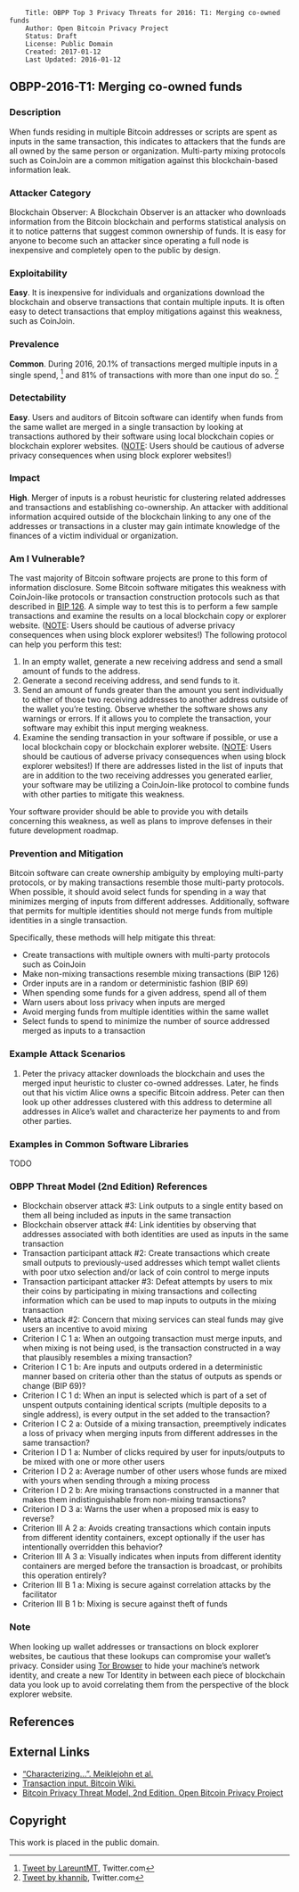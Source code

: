 <pre>
    Title: OBPP Top 3 Privacy Threats for 2016: T1: Merging co-owned funds
    Author: Open Bitcoin Privacy Project
    Status: Draft
    License: Public Domain
    Created: 2017-01-12
    Last Updated: 2016-01-12
</pre>

== OBPP-2016-T1: Merging co-owned funds ==

=== Description ===

When funds residing in multiple Bitcoin addresses or scripts are spent as inputs in the same transaction, this indicates to attackers that the funds are all owned by the same person or organization. Multi-party mixing protocols such as CoinJoin are a common mitigation against this blockchain-based information leak.

=== Attacker Category ===

Blockchain Observer: A Blockchain Observer is an attacker who downloads information from the Bitcoin blockchain and performs statistical analysis on it to notice patterns that suggest common ownership of funds. It is easy for anyone to become such an attacker since operating a full node is inexpensive and completely open to the public by design.

=== Exploitability ===

'''Easy'''. It is inexpensive for individuals and organizations download the blockchain and observe transactions that contain multiple inputs. It is often easy to detect transactions that employ mitigations against this weakness, such as CoinJoin.

=== Prevalence ===

'''Common'''. During 2016, 20.1% of transactions merged multiple inputs in a single spend, <ref>[https://twitter.com/laurentmt/status/818865122244513794 Tweet by LareuntMT], Twitter.com</ref> and 81% of transactions with more than one input do so. <ref>[https://twitter.com/khannib/status/818866696421314560 Tweet by khannib], Twitter.com</ref>

=== Detectability ===

'''Easy'''. Users and auditors of Bitcoin software can identify when funds from the same wallet are merged in a single transaction by looking at transactions authored by their software using local blockchain copies or blockchain explorer websites. ([[#Note|NOTE]]: Users should be cautious of adverse privacy consequences when using block explorer websites!)

=== Impact ===

'''High'''. Merger of inputs is a robust heuristic for clustering related addresses and transactions and establishing co-ownership. An attacker with additional information acquired outside of the blockchain linking to any one of the addresses or transactions in a cluster may gain intimate knowledge of the finances of a victim individual or organization.

=== Am I Vulnerable? ===

The vast majority of Bitcoin software projects are prone to this form of information disclosure. Some Bitcoin software mitigates this weakness with CoinJoin-like protocols or transaction construction protocols such as that described in [https://github.com/bitcoin/bips/blob/master/bip-0126.mediawiki BIP 126]. A simple way to test this is to perform a few sample transactions and examine the results on a local blockchain copy or explorer website. ([[#Note|NOTE]]: Users should be cautious of adverse privacy consequences when using block explorer websites!) The following protocol can help you perform this test:

# In an empty wallet, generate a new receiving address and send a small amount of funds to the address.
# Generate a second receiving address, and send funds to it.
# Send an amount of funds greater than the amount you sent individually to either of those two receiving addresses to another address outside of the wallet you’re testing. Observe whether the software shows any warnings or errors. If it allows you to complete the transaction, your software may exhibit this input merging weakness.
# Examine the sending transaction in your software if possible, or use a local blockchain copy or blockchain explorer website. ([[#Note|NOTE]]: Users should be cautious of adverse privacy consequences when using block explorer websites!) If there are addresses listed in the list of inputs that are in addition to the two receiving addresses you generated earlier, your software may be utilizing a CoinJoin-like protocol to combine funds with other parties to mitigate this weakness.

Your software provider should be able to provide you with details concerning this weakness, as well as plans to improve defenses in their future development roadmap.

=== Prevention and Mitigation ===

Bitcoin software can create ownership ambiguity by employing multi-party protocols, or by making transactions resemble those multi-party protocols. When possible, it should avoid select funds for spending in a way that minimizes merging of inputs from different addresses. Additionally, software that permits for multiple identities should not merge funds from multiple identities in a single transaction.

Specifically, these methods will help mitigate this threat:

* Create transactions with multiple owners with multi-party protocols such as CoinJoin
* Make non-mixing transactions resemble mixing transactions (BIP 126)
* Order inputs are in a random or deterministic fashion (BIP 69)
* When spending some funds for a given address, spend all of them
* Warn users about loss privacy when inputs are merged
* Avoid merging funds from multiple identities within the same wallet
* Select funds to spend to minimize the number of source addressed merged as inputs to a transaction

=== Example Attack Scenarios ===

# Peter the privacy attacker downloads the blockchain and uses the merged input heuristic to cluster co-owned addresses. Later, he finds out that his victim Alice owns a specific Bitcoin address. Peter can then look up other addresses clustered with this address to determine all addresses in Alice’s wallet and characterize her payments to and from other parties.

=== Examples in Common Software Libraries ===

TODO

=== OBPP Threat Model (2nd Edition) References ===

* Blockchain observer attack #3: Link outputs to a single entity based on them all being included as inputs in the same transaction
* Blockchain observer attack #4: Link identities by observing that addresses associated with both identities are used as inputs in the same transaction
* Transaction participant attack #2: Create transactions which create small outputs to previously-used addresses which tempt wallet clients with poor utxo selection and/or lack of coin control to merge inputs
* Transaction participant attacker #3: Defeat attempts by users to mix their coins by participating in mixing transactions and collecting information which can be used to map inputs to outputs in the mixing transaction
* Meta attack #2: Concern that mixing services can steal funds may give users an incentive to avoid mixing
* Criterion I C 1 a: When an outgoing transaction must merge inputs, and when mixing is not being used, is the transaction constructed in a way that plausibly resembles a mixing transaction?
* Criterion I C 1 b: Are inputs and outputs ordered in a deterministic manner based on criteria other than the status of outputs as spends or change (BIP 69)?
* Criterion I C 1 d: When an input is selected which is part of a set of unspent outputs containing identical scripts (multiple deposits to a single address), is every output in the set added to the transaction?
* Criterion I C 2 a: Outside of a mixing transaction, preemptively indicates a loss of privacy when merging inputs from different addresses in the same transaction?
* Criterion I D 1 a: Number of clicks required by user for inputs/outputs to be mixed with one or more other users
* Criterion I D 2 a: Average number of other users whose funds are mixed with yours when sending through a mixing process
* Criterion I D 2 b: Are mixing transactions constructed in a manner that makes them indistinguishable from non-mixing transactions?
* Criterion I D 3 a: Warns the user when a proposed mix is easy to reverse?
* Criterion III A 2 a: Avoids creating transactions which contain inputs from different identity containers, except optionally if the user has intentionally overridden this behavior?
* Criterion III A 3 a: Visually indicates when inputs from different identity containers are merged before the transaction is broadcast, or prohibits this operation entirely?
* Criterion III B 1 a: Mixing is secure against correlation attacks by the facilitator
* Criterion III B 1 b: Mixing is secure against theft of funds

=== Note ===

When looking up wallet addresses or transactions on block explorer websites, be cautious that these lookups can compromise your wallet’s privacy. Consider using [https://www.torproject.org/projects/torbrowser.html Tor Browser] to hide your machine’s network identity, and create a new Tor Identity in between each piece of blockchain data you look up to avoid correlating them from the perspective of the block explorer website.

== References ==

<references />

== External Links ==

* [http://cseweb.ucsd.edu/~smeiklejohn/files/imc13.pdf “Characterizing...”. Meiklejohn et al.]
* [https://en.bitcoin.it/wiki/Transaction#Input Transaction input. Bitcoin Wiki.]
* [https://github.com/OpenBitcoinPrivacyProject/wallet-ratings/blob/master/report-02/ Bitcoin Privacy Threat Model, 2nd Edition. Open Bitcoin Privacy Project]

== Copyright ==

This work is placed in the public domain.
